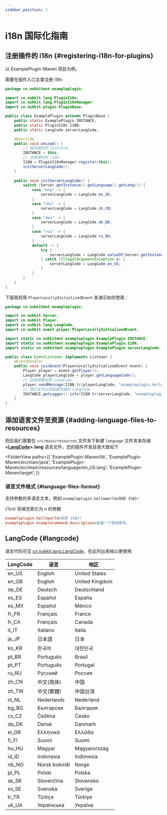 ```yaml
---
sidebar_position: 3
---
```



# i18n 国际化指南

## 注册插件的 i18n \{#registering-i18n-for-plugins}

以 ExamplePlugin-Maven 项目为例。

需要在插件入口主类注册 i18n

```java title="ExamplePlugin.java"
package cn.nukkitmot.exampleplugin;

import cn.nukkit.lang.PluginI18n;
import cn.nukkit.lang.PluginI18nManager;
import cn.nukkit.plugin.PluginBase;

public class ExamplePlugin extends PluginBase {
    public static ExamplePlugin INSTANCE;   
    public static PluginI18n I18N;
    public static LangCode serverLangCode;

    @Override
    public void onLoad() {
        // 保存插件的 Instance
        INSTANCE = this;
        // 注册插件的 i18n
        I18N = PluginI18nManager.register(this);
        initServerLangCode();
    }
    
    public void initServerLangCode() {
        switch (Server.getInstance().getLanguage().getLang()) {
            case "eng" -> {
                serverLangCode = LangCode.en_US;
            }
            case "chs" -> {
                serverLangCode = LangCode.zh_CN;
            }
            case "deu" -> {
                serverLangCode = LangCode.de_DE;
            }
            case "rus" -> {
                serverLangCode = LangCode.ru_RU;
            }
            default -> {
                try {
                    serverLangCode = LangCode.valueOf(Server.getInstance().getLanguage().getLang());
                } catch (IllegalArgumentException e) {
                    serverLangCode = LangCode.en_US;
                }
            }
        }
    }
}
```

下面我将用 `PlayerLocallyInitializedEvent` 来演示如何使用：

```java title="EventListener.java"
package cn.nukkitmot.exampleplugin;

import cn.nukkit.Server;
import cn.nukkit.Player;
import cn.nukkit.lang.LangCode;
import cn.nukkit.event.player.PlayerLocallyInitializedEvent;

import static cn.nukkitmot.exampleplugin.ExamplePlugin.INSTANCE;
import static cn.nukkitmot.exampleplugin.ExamplePlugin.I18N;
import static cn.nukkitmot.exampleplugin.ExamplePlugin.serverLangCode;

public class EventListener implements Listener {
    @EventHandler
    public void joinEvent(PlayerLocallyInitializedEvent event) {
        Player player = event.getPlayer();
        LangCode playerLangCode = player.getLanguageCode();
        // 这是获取玩家 LangCode
        player.sendMessage(I18N.tr(playerLangCode, "exampleplugin.helloworld", playerName));
        // 我们还可以获取服务器的 LangCode
        INSTANCE.getLogger().info(I18N.tr(serverLangCode, "exampleplugin.helloworld", playerName));
    }
}
```

## 添加语言文件至资源 \{#adding-language-files-to-resources}

而后我们需要在 `src/main/resources` 文件夹下新建 `language` 文件夹来存储 **\<[LangCode](#langcode)\>.lang** 语言文件，您的插件开发目录大致如下

<FolderView
    paths={[
    'ExamplePlugin-Maven/lib',
    'ExamplePlugin-Maven/src/main/java',
    'ExamplePlugin-Maven/src/main/resources/language/en_US.lang',
    'ExamplePlugin-Maven/target',
]}
>
</FolderView>

### 语言文件格式 \{#language-files-format}

支持参数的多语言文本，例如 `exampleplugin.helloworld=你好 {%0}!`

\{%n\} 将填充索引为 n 的参数

```ini
exampleplugin.helloworld=你好 {%0}!
exampleplugin.examplecommand.description=这是一个测试命令。
```

## LangCode \{#langcode}

语言代码可见 [cn.nukkit.lang.LangCode](https://github.com/MemoriesOfTime/Nukkit-MOT/blob/master/src/main/java/cn/nukkit/lang/LangCode.java)，在此列出表格以便使用:

| LangCode | 语言 | 地区 |
|---------|------|------|
| en_US   | English | United States |
| en_GB   | English | United Kingdom |
| de_DE   | Deutsch | Deutschland |
| es_ES   | Español | España |
| es_MX   | Español | México |
| fr_FR   | Français | France |
| fr_CA   | Français | Canada |
| it_IT   | Italiano | Italia |
| ja_JP   | 日本語 | 日本 |
| ko_KR   | 한국어 | 대한민국 |
| pt_BR   | Português | Brasil |
| pt_PT   | Português | Portugal |
| ru_RU   | Русский | Россия |
| zh_CN   | 中文(简体) | 中国 |
| zh_TW   | 中文(繁體) | 中国台湾 |
| nl_NL   | Nederlands | Nederland |
| bg_BG   | Български | България |
| cs_CZ   | Čeština | Česko |
| da_DK   | Dansk | Danmark |
| el_GR   | Ελληνικά | Ελλάδα |
| fi_FI   | Suomi | Suomi |
| hu_HU   | Magyar | Magyarország |
| id_ID   | Indonesia | Indonesia |
| nb_NO   | Norsk bokmål | Norge |
| pl_PL   | Polski | Polska |
| sk_SK   | Slovenčina | Slovensko |
| sv_SE   | Svenska | Sverige |
| tr_TR   | Türkçe | Türkiye |
| uk_UA   | Українська | Україна |